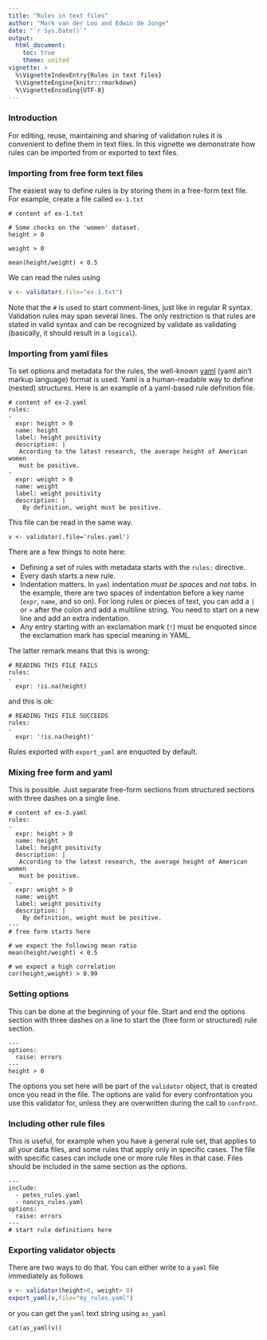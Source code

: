 ```yaml
---
title: "Rules in text files"
author: "Mark van der Loo and Edwin de Jonge"
date: "`r Sys.Date()`"
output: 
  html_document:
    toc: true
    theme: united
vignette: >
  %\VignetteIndexEntry{Rules in text files}
  %\VignetteEngine{knitr::rmarkdown}
  %\VignetteEncoding{UTF-8}
---
```


### Introduction

For editing, reuse, maintaining and sharing of validation rules it is convenient
to define them in text files. In this vignette we demonstrate how rules can be imported
from or exported to text files.

### Importing from free form text files
The easiest way to define rules is by storing them in a free-form text file. For example,
create a file called `ex-1.txt`
```
# content of ex-1.txt

# Some checks on the 'women' dataset. 
height > 0

weight > 0

mean(height/weight) < 0.5
```
We can read the rules using
```r
v <- validator(.file="ex-1.txt")
```
Note that the `#` is used to start comment-lines, just like in regular R syntax. Validation rules may span several lines. The only restriction is that rules are stated in valid syntax and can be recognized by validate as validating (basically, it should result in a `logical`).


### Importing from yaml files
To set options and metadata for the rules, the well-known [yaml](www.yaml.org) (yaml ain't markup language) format is used. Yaml is a human-readable way to define (nested) structures. Here is an example
of a yaml-based rule definition file.
```
# content of ex-2.yaml
rules:
- 
  expr: height > 0
  name: height
  label: height positivity
  description: |
   According to the latest research, the average height of American women
   must be positive. 
-
  expr: weight > 0
  name: weight
  label: weight positivity
  description: |
    By definition, weight must be positive.
```
This file can be read in the same way.
```
v <- validator(.file='rules.yaml')
```
There are a few things to note here:

- Defining a set of rules with metadata starts with the `rules:` directive.
- Every dash starts a new rule.
- Indentation matters. In `yaml` indentation _must be spaces_ and _not tabs_. In the example,
there are two spaces of indentation before a key name (`expr`, `name`, and so on). For long rules
or pieces of text, you can add a `|` or `>` after the colon and add a multiline string. You need
to start on a new line and add an extra indentation.
- Any entry starting with an exclamation mark (```!```) must be enquoted since the exclamation
mark has special meaning in YAML.

The latter remark means that this is wrong:
```
# READING THIS FILE FAILS
rules:
- 
  expr: !is.na(height) 
```

and this is ok:
```
# READING THIS FILE SUCCEEDS
rules:
- 
  expr: '!is.na(height)' 
```

Rules exported with ```export_yaml``` are enquoted by default.






### Mixing free form and yaml
This is possible. Just separate free-form sections from structured sections with
three dashes on a single line.
```
# content of ex-3.yaml
rules:
- 
  expr: height > 0
  name: height
  label: height positivity
  description: |
   According to the latest research, the average height of American women
   must be positive. 
-
  expr: weight > 0
  name: weight
  label: weight positivity
  description: |
    By definition, weight must be positive.
---
# free form starts here

# we expect the following mean ratio
mean(height/weight) < 0.5

# we expect a high correlation
cor(height,weight) > 0.99
```

### Setting options
This can be done at the beginning of your file. Start and end the options section with three dashes
on a line to start the (free form or structured) rule section.
```
---
options:
  raise: errors
---
height > 0
```
The options you set here will be part of the `validator` object, that is created once you read in the file. The options are valid for every confrontation you use this validator for, unless they are overwritten during the call to `confront`.

### Including other rule files
This is useful, for example when you have a general rule set, that applies to all your data
files, and some rules that apply only in specific cases. The file with specific cases can include
one or more rule files in that case. Files should be included in the same section as the options.
```
---
include:
  - petes_rules.yaml
  - nancys_rules.yaml
options:
  raise: errors
---
# start rule definitions here
```

### Exporting validator objects
There are two ways to do that. You can either write to a `yaml` file immediately as follows
```r
v <- validator(height>0, weight> 0)
export_yaml(v,file="my_rules.yaml")
```
or you can get the `yaml` text string using `as_yaml`
```
cat(as_yaml(v))
```
















